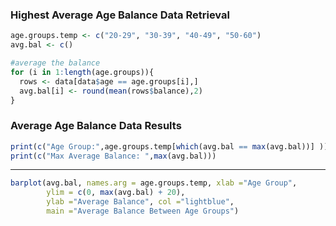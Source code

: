 ### Highest Average Age Balance Data Retrieval

```r
age.groups.temp <- c("20-29", "30-39", "40-49", "50-60")
avg.bal <- c()

#average the balance
for (i in 1:length(age.groups)){
  rows <- data[data$age == age.groups[i],]
  avg.bal[i] <- round(mean(rows$balance),2)
}
```

### Average Age Balance Data Results
```r
print(c("Age Group:",age.groups.temp[which(avg.bal == max(avg.bal))] ))
print(c("Max Average Balance: ",max(avg.bal)))
```

------------------------------------------------------------------------

```r
barplot(avg.bal, names.arg = age.groups.temp, xlab ="Age Group", 
        ylim = c(0, max(avg.bal) + 20),
        ylab ="Average Balance", col ="lightblue", 
        main ="Average Balance Between Age Groups")

```
